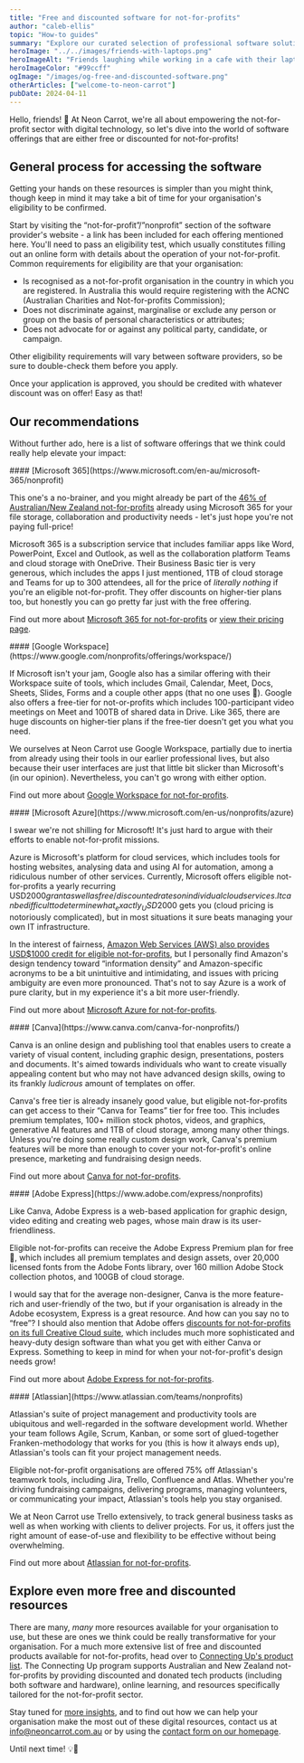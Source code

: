 ```yaml
---
title: "Free and discounted software for not-for-profits"
author: "caleb-ellis"
topic: "How-to guides"
summary: "Explore our curated selection of professional software solutions available at free or discounted rates for not-for-profits. Featuring offers from Microsoft, Google and Adobe, enhance your organisation's impact and elevate your mission with the right tech tools!"
heroImage: "../../images/friends-with-laptops.png"
heroImageAlt: "Friends laughing while working in a cafe with their laptops"
heroImageColor: "#99ccff"
ogImage: "/images/og-free-and-discounted-software.png"
otherArticles: ["welcome-to-neon-carrot"]
pubDate: 2024-04-11
---
```




Hello, friends! 👋 At Neon Carrot, we're all about empowering the not-for-profit sector with digital technology, so let's dive into the world of software offerings that are either free or discounted for not-for-profits!

## General process for accessing the software

Getting your hands on these resources is simpler than you might think, though keep in mind it may take a bit of time for your organisation's eligibility to be confirmed.

Start by visiting the “not-for-profit”/”nonprofit” section of the software provider's website - a link has been included for each offering mentioned here. You'll need to pass an eligibility test, which usually constitutes filling out an online form with details about the operation of your not-for-profit. Common requirements for eligibility are that your organisation:

- Is recognised as a not-for-profit organisation in the country in which you are registered. In Australia this would require registering with the ACNC (Australian Charities and Not-for-profits Commission);
- Does not discriminate against, marginalise or exclude any person or group on the basis of personal characteristics or attributes;
- Does not advocate for or against any political party, candidate, or campaign.

Other eligibility requirements will vary between software providers, so be sure to double-check them before you apply.

Once your application is approved, you should be credited with whatever discount was on offer! Easy as that!

## Our recommendations

Without further ado, here is a list of software offerings that we think could really help elevate your impact:

<div class="article-image-wrapper">
  <Picture
    alt="Microsoft 365 logo with their base product offerings"
    class="article-image"
    formats={["webp"]}
    height={450}
    loading="lazy"
    sizes="(min-width: 456px) 673px, 412px"
    src={microsoft365}
    width={673}
    widths={[673, 412]}
  />
</div>
#### [Microsoft 365](https://www.microsoft.com/en-au/microsoft-365/nonprofit)

This one's a no-brainer, and you might already be part of the [46% of Australian/New Zealand not-for-profits](https://www.infoxchange.org/sites/default/files/infoxchanges_2023_digital_technology_in_the_not-for-profit_sector_report.pdf) already using Microsoft 365 for your file storage, collaboration and productivity needs - let's just hope you're not paying full-price!

Microsoft 365 is a subscription service that includes familiar apps like Word, PowerPoint, Excel and Outlook, as well as the collaboration platform Teams and cloud storage with OneDrive. Their Business Basic tier is very generous, which includes the apps I just mentioned, 1TB of cloud storage and Teams for up to 300 attendees, all for the price of _literally nothing_ if you're an eligible not-for-profit. They offer discounts on higher-tier plans too, but honestly you can go pretty far just with the free offering.

Find out more about [Microsoft 365 for not-for-profits](https://www.microsoft.com/en-au/microsoft-365/nonprofit) or [view their pricing page](https://www.microsoft.com/en-au/microsoft-365/enterprise/nonprofit-plans-and-pricing).

<div class="article-image-wrapper">
  <Picture
    alt="Google Workspace logo with their base product offerings"
    class="article-image"
    formats={["webp"]}
    height={281}
    loading="lazy"
    sizes="(min-width: 456px) 673px, 412px"
    src={googleWorkspace}
    width={673}
    widths={[673, 412]}
  />
</div>
#### [Google Workspace](https://www.google.com/nonprofits/offerings/workspace/)

If Microsoft isn't your jam, Google also has a similar offering with their Workspace suite of tools, which includes Gmail, Calendar, Meet, Docs, Sheets, Slides, Forms and a couple other apps (that no one uses 😬). Google also offers a free-tier for not-or-profits which includes 100-participant video meetings on Meet and 100TB of shared data in Drive. Like 365, there are huge discounts on higher-tier plans if the free-tier doesn't get you what you need.

We ourselves at Neon Carrot use Google Workspace, partially due to inertia from already using their tools in our earlier professional lives, but also because their user interfaces are just that little bit slicker than Microsoft's (in our opinion). Nevertheless, you can't go wrong with either option.

Find out more about [Google Workspace for not-for-profits](https://www.google.com/nonprofits/offerings/workspace/).

<div class="article-image-wrapper">
  <Picture
    alt="Microsoft Azure logo"
    class="article-image"
    formats={["webp"]}
    height={367}
    loading="lazy"
    sizes="(min-width: 456px) 673px, 412px"
    src={microsoftAzure}
    width={673}
    widths={[673, 412]}
  />
</div>
#### [Microsoft Azure](https://www.microsoft.com/en-us/nonprofits/azure)

I swear we're not shilling for Microsoft! It's just hard to argue with their efforts to enable not-for-profit missions.

Azure is Microsoft's platform for cloud services, which includes tools for hosting websites, analysing data and using AI for automation, among a ridiculous number of other services. Currently, Microsoft offers eligible not-for-profits a yearly recurring USD$2000 grant as well as free/discounted rates on individual cloud services. It can be difficult to determine what _exactly_ USD$2000 gets you (cloud pricing is notoriously complicated), but in most situations it sure beats managing your own IT infrastructure.

In the interest of fairness, [Amazon Web Services (AWS) also provides USD$1000 credit for eligible not-for-profits](https://aws.amazon.com/government-education/nonprofits/), but I personally find Amazon's design tendency toward “information density” and Amazon-specific acronyms to be a bit unintuitive and intimidating, and issues with pricing ambiguity are even more pronounced. That's not to say Azure is a work of pure clarity, but in my experience it's a bit more user-friendly.

Find out more about [Microsoft Azure for not-for-profits](https://www.microsoft.com/en-us/nonprofits/azure).

<div class="article-image-wrapper">
  <Picture
    alt="Canva logo with a showcase of some of their templates"
    class="article-image"
    formats={["webp"]}
    height={353}
    loading="lazy"
    sizes="(min-width: 456px) 673px, 412px"
    src={canva}
    width={673}
    widths={[673, 412]}
  />
</div>
#### [Canva](https://www.canva.com/canva-for-nonprofits/)

Canva is an online design and publishing tool that enables users to create a variety of visual content, including graphic design, presentations, posters and documents. It's aimed towards individuals who want to create visually appealing content but who may not have advanced design skills, owing to its frankly _ludicrous_ amount of templates on offer.

Canva's free tier is already insanely good value, but eligible not-for-profits can get access to their “Canva for Teams” tier for free too. This includes premium templates, 100+ million stock photos, videos, and graphics, generative AI features and 1TB of cloud storage, among many other things. Unless you're doing some really custom design work, Canva's premium features will be more than enough to cover your not-for-profit's online presence, marketing and fundraising design needs.

Find out more about [Canva for not-for-profits](https://www.canva.com/canva-for-nonprofits/).

<div class="article-image-wrapper">
  <Picture
    alt="Adobe Express app homepage"
    class="article-image"
    formats={["webp"]}
    height={379}
    loading="lazy"
    sizes="(min-width: 456px) 673px, 412px"
    src={adobeExpress}
    width={673}
    widths={[673, 412]}
  />
</div>
#### [Adobe Express](https://www.adobe.com/express/nonprofits)

Like Canva, Adobe Express is a web-based application for graphic design, video editing and creating web pages, whose main draw is its user-friendliness.

Eligible not-for-profits can receive the Adobe Express Premium plan for free 🎉, which includes all premium templates and design assets, over 20,000 licensed fonts from the Adobe Fonts library, over 160 million Adobe Stock collection photos, and 100GB of cloud storage.

I would say that for the average non-designer, Canva is the more feature-rich and user-friendly of the two, but if your organisation is already in the Adobe ecosystem, Express is a great resource. And how can you say no to “free”? I should also mention that Adobe offers [discounts for not-for-profits on its full Creative Cloud suite](https://www.connectingup.org/partner/adobe-charity-licensing), which includes much more sophisticated and heavy-duty design software than what you get with either Canva or Express. Something to keep in mind for when your not-for-profit's design needs grow!

Find out more about [Adobe Express for not-for-profits](https://www.adobe.com/express/nonprofits).

<div class="article-image-wrapper">
  <Picture
    alt="Atlassian logo"
    class="article-image"
    formats={["webp"]}
    height={328}
    loading="lazy"
    sizes="(min-width: 456px) 673px, 412px"
    src={atlassian}
    width={673}
    widths={[673, 412]}
  />
</div>
#### [Atlassian](https://www.atlassian.com/teams/nonprofits)

Atlassian's suite of project management and productivity tools are ubiquitous and well-regarded in the software development world. Whether your team follows Agile, Scrum, Kanban, or some sort of glued-together Franken-methodology that works for you (this is how it always ends up), Atlassian's tools can fit your project management needs.

Eligible not-for-profit organisations are offered 75% off Atlassian's teamwork tools, including Jira, Trello, Confluence and Atlas. Whether you're driving fundraising campaigns, delivering programs, managing volunteers, or communicating your impact, Atlassian's tools help you stay organised.

We at Neon Carrot use Trello extensively, to track general business tasks as well as when working with clients to deliver projects. For us, it offers just the right amount of ease-of-use and flexibility to be effective without being overwhelming.

Find out more about [Atlassian for not-for-profits](https://www.atlassian.com/teams/nonprofits).

## Explore even more free and discounted resources

There are many, _many_ more resources available for your organisation to use, but these are ones we think could be really transformative for your organisation. For a much more extensive list of free and discounted products available for not-for-profits, head over to [Connecting Up's product list](https://www.connectingup.org/products). The Connecting Up program supports Australian and New Zealand not-for-profits by providing discounted and donated tech products (including both software and hardware), online learning, and resources specifically tailored for the not-for-profit sector.

Stay tuned for [more insights](/articles), and to find out how we can help your organisation make the most out of these digital resources, contact us at [info@neoncarrot.com.au](mailto:info@neoncarrot.com.au) or by using the [contact form on our homepage](/#contact).

Until next time! 💡🥕
